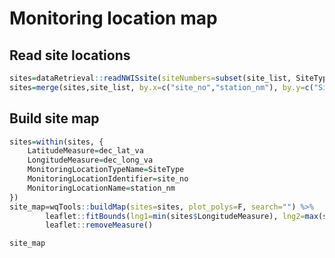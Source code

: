 # Monitoring location map

## Read site locations
```r
sites=dataRetrieval::readNWISsite(siteNumbers=subset(site_list, SiteType %in% c("Elevation gauge","Causeway breach","Lake", "Lake, DBL"))$SiteNumber)
sites=merge(sites,site_list, by.x=c("site_no","station_nm"), by.y=c("SiteNumber","SiteName"))
```

## Build site map
```r
sites=within(sites, {
    LatitudeMeasure=dec_lat_va
    LongitudeMeasure=dec_long_va
    MonitoringLocationTypeName=SiteType
    MonitoringLocationIdentifier=site_no
    MonitoringLocationName=station_nm
})
site_map=wqTools::buildMap(sites=sites, plot_polys=F, search="") %>% 
        leaflet::fitBounds(lng1=min(sites$LongitudeMeasure), lng2=max(sites$LongitudeMeasure), lat1=min(sites$LatitudeMeasure), lat2=max(sites$LatitudeMeasure)) %>% 
        leaflet::removeMeasure()
```

```r
site_map
```
